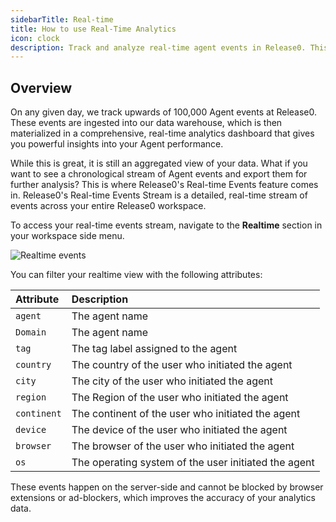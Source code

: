 ```yaml
---
sidebarTitle: Real-time
title: How to use Real-Time Analytics
icon: clock
description: Track and analyze real-time agent events in Release0. This guide provides an overview of the real-time events stream, including filtering options and attributes for monitoring user interactions with your chatbot agent.
---
```


## Overview

On any given day, we track upwards of 100,000 Agent events at Release0. These events are ingested into our data warehouse, which is then materialized in a comprehensive, real-time analytics dashboard that gives you powerful insights into your Agent performance. 

While this is great, it is still an aggregated view of your data. What if you want to see a chronological stream of Agent events and export them for further analysis? This is where Release0's Real-time Events feature comes in. Release0's Real-time Events Stream is a detailed, real-time stream of events across your entire Release0 workspace.

To access your real-time events stream, navigate to the **Realtime** section in your workspace side menu.

<Frame style={{ maxWidth: '800px' }}>
  <img src="/images/submission/realtime.png" alt="Realtime events" />
</Frame>

You can filter your realtime view with the following attributes:

| Attribute    | Description                                                                                      |
| :----------- | :----------------------------------------------------------------------------------------------- |
| `agent`      | The agent name                                                                                   |
| `Domain`     | The agent name                                                                                   |
| `tag`        | The tag label assigned to the agent                                                              |
| `country`    | The country of the user who initiated the agent                                                  |
| `city`       | The city of the user who initiated the agent                                                     |
| `region`     | The Region of the user who initiated the agent                                                   |
| `continent`  | The continent of the user who initiated the agent                                                |
| `device`     | The device of the user who initiated the agent                                                   |
| `browser`    | The browser of the user who initiated the agent                                                  |
| `os`         | The operating system of the user initiated the agent                                             |

These events happen on the server-side and cannot be blocked by browser extensions or ad-blockers, which improves the accuracy of your analytics data.